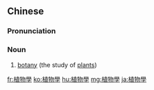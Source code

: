 {{also|植物学}}
==Chinese==
{{zh-forms|s=植物学|type=21}}

===Pronunciation===
{{zh-pron
|m=zhíwùxué
|c=zik6 mat6 hok6
|cat=n
}}

===Noun===
{{zh-noun}}

# [[botany]] (the study of [[plant]]s)

[[fr:植物學]]
[[ko:植物學]]
[[hu:植物學]]
[[mg:植物學]]
[[ja:植物學]]